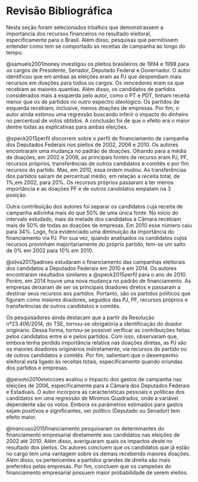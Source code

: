 # Revisão Bibliográfica

Nesta seção foram selecionados trbalhos que demonstrassem a importancia dos recursos financeiros no resultado eleitoral, especificamente para o Brasil. Além disso, pesquisas que permitissem entender como tem se comportado as receitas de campanha ao longo do tempo. 


@samuels2001money investigou os pleitos brasileiros de 1994 e 1998 para os cargos de Presidente, Senador, Deputado Federal e Governador. O autor identificou que em ambas as eleições eram as PJ que despendiam mais recursos em doações para todos os cargos. Os vencedores eram os que recebiam as maiores quantias. Além disso, os candidatos de partidos considerados mais à esquerda pelo autor, como o PT e PDT, tinham receita menor que os de partidos no outro espectro ideológico. Os partidos de esquerda recebiam, inclusive, menos doações de empresas. Por fim, o autor ainda estimou uma regressão buscando inferir o impacto do dinheiro no percentual de votos obtidos. A conclusão foi de que o efeito era o maior dentre todas as explicativas para ambas eleições.

@speck2015perfil discorrem sobre o perfil de financiamento de campanha dos Deputados Federais nos pleitos de 2002, 2006 e 2010. Os autores encontraram uma mudança no padrão de doações. Olhando para a média de doações, em 2002 e 2006, as principais fontes de recurso eram PJ, PF, recursos próprios, transferências de outros candidatos e comitês e por fim recursos do partido. Mas, em 2010, essa ordem mudou. As transferências dos partidos saíram de percentual médio, em relação a receita total, de 1%,em 2002, para 20%. Os recursos próprios passaram a ter menos importância e as doações PF e de outros candidatos empatam na 3 posição.

Outra contribuição dos autores foi separar os candidatos cuja receita de campanha adivinha mais do que 50% de uma única fonte. No início do intervalo estudado, mais da metade dos candidatos à Câmara recebiam mais de 50% de todas as doações de empresas. Em 2010 esse número caiu para 34%. Logo, fica evidenciado uma diminuição da importância do financiamento via PJ. Por sua vez, quando analisados os candidatos cujos recursos provinham majoritariamente do próprio partido, tem-se um salto de 0% em 2002 para 10% em 2010.

@silva2017padroes estudaram o financiamento das campanhas eleitorais dos candidatos a Deputados Federais em 2010 e em 2014. Os autores encontraram resultados similares a @speck2015perfil para o ano de 2010. Porém, em 2014 houve uma nova mudança no padrão de financiamento. As empresas deixaram de ser os principais doadores diretos e passaram a destinar seus recursos aos partidos. Portanto, são os partidos políticos que figuram como maiores doadores, seguidos das PJ, PF, recursos próprios e transferências de outros candidatos e comitês.

Os pesquisadores ainda destacam que a partir da Resolução nº23.406/2014, do TSE, tornou-se obrigatória a identificação do doador originário. Dessa forma, tornou-se possível verificar as contribuições feitas pelos candidatos entre si e pelos partidos. Com isso, observaram que, embora tenha perdido importância relativa nas doações diretas, as PJ são os maiores doadores originários indiretamente, via recursos do partido ou de outros candidatos e comitês. Por fim, salientam que o desempenho eleitoral está ligado às receitas totais, especificamente quando oriundas dos partidos e empresas.


@peixoto2010eleiccoes avaliou o impacto dos gastos de campanha nas eleições de 2006, especificamente para a Câmara dos Deputados Federais e Estaduais. O autor incorpora as características pessoais e políticas dos candidatos em uma regressão de Mínimos Quadrados, onde a variável dependente são os votos. Embora os parâmetros estimados para gastos sejam positivos e significantes, ser político (Deputado ou Senador) tem efeito maior.

@mancuso2015financiamento pesquisaram os determinantes do financiamento empresarial  diretamente aos candidatos nas eleições de 2002 até 2010. Além disso, averiguaram quais os impactos deste no resultado dos pleitos. Os autores concluem que os candidatos que já estão no cargo tem uma vantagem sobre os demais recebendo maiores doações. Além disso, os pertencentes a partidos grandes de direita são mais preferidos pelas empresas. Por fim, concluem que os campeões do financiamento  empresarial possuem maior probabilidade de serem eleitos.







